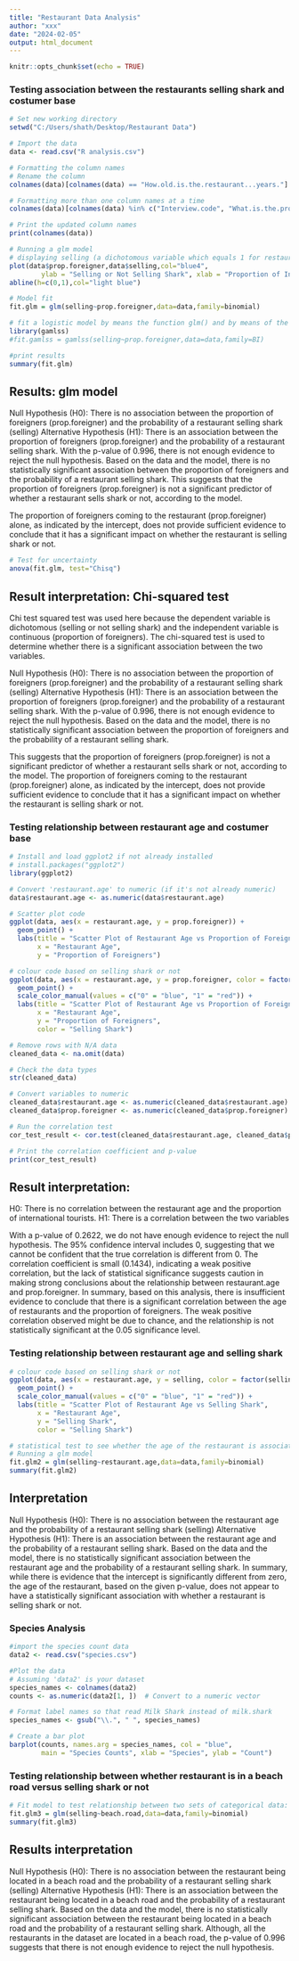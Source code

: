 ---
title: "Restaurant Data Analysis"
author: "xxx"
date: "2024-02-05"
output: html_document
---

```{r setup, include=FALSE}
knitr::opts_chunk$set(echo = TRUE)
```

### Testing association between the restaurants selling shark and costumer base
```{r}
# Set new working directory
setwd("C:/Users/shath/Desktop/Restaurant Data")
```

```{r}
# Import the data
data <- read.csv("R analysis.csv")
```

```{r}
# Formatting the column names
# Rename the column
colnames(data)[colnames(data) == "How.old.is.the.restaurant...years."] <- "restaurant.age"
```

```{r}
# Formatting more than one column names at a time
colnames(data)[colnames(data) %in% c("Interview.code", "What.is.the.proportion.of.foreigners.in.your.restaurant.", "What.is.the.proportion.of.locals.in.your.restaurant.", "Do.you.sell.shark.or.ray.meat.", "mako.shark..including.long.and.short.fin.", "Beach.Road")] <- c("code", "prop.foreigner", "prop.local", "selling", "mako.shark", "beach.road")
```

```{r}
# Print the updated column names
print(colnames(data))
```
```{r}
# Running a glm model
# displaying selling (a dichotomous variable which equals 1 for restaurants selling shark and 0 for those not selling shark) as a function of prop.foreigner) proportion of international costumers
plot(data$prop.foreigner,data$selling,col="blue4",
        ylab = "Selling or Not Selling Shark", xlab = "Proportion of International Tourists in Restaurant")
abline(h=c(0,1),col="light blue")
```
```{r}
# Model fit
fit.glm = glm(selling~prop.foreigner,data=data,family=binomial)
```

```{r}
# fit a logistic model by means the function glm() and by means of the function gamlss() of the library gamlss
library(gamlss)
#fit.gamlss = gamlss(selling~prop.foreigner,data=data,family=BI)
```

```{r}
#print results
summary(fit.glm)
```


## Results: glm model
Null Hypothesis (H0): There is no association between the proportion of foreigners (prop.foreigner) and the probability of a restaurant selling shark (selling)
Alternative Hypothesis (H1): There is an association between the proportion of foreigners (prop.foreigner) and the probability of a restaurant selling shark.
With the p-value of 0.996, there is not enough evidence to reject the null hypothesis. Based on the data and the model, there is no statistically significant association between the proportion of foreigners and the probability of a restaurant selling shark.
This suggests that the proportion of foreigners (prop.foreigner) is not a significant predictor of whether a restaurant sells shark or not, according to the model. 

The proportion of foreigners coming to the restaurant (prop.foreigner) alone, as indicated by the intercept, does not provide sufficient evidence to conclude that it has a significant impact on whether the restaurant is selling shark or not. 

```{r}
# Test for uncertainty 
anova(fit.glm, test="Chisq")
```

## Result interpretation: Chi-squared test
Chi test squared test was used here because the dependent variable is dichotomous (selling or not selling shark) and the independent variable is continuous (proportion of foreigners). The chi-squared test is used to determine whether there is a significant association between the two variables.

Null Hypothesis (H0): There is no association between the proportion of foreigners (prop.foreigner) and the probability of a restaurant selling shark (selling)
Alternative Hypothesis (H1): There is an association between the proportion of foreigners (prop.foreigner) and the probability of a restaurant selling shark.
With the p-value of 0.996, there is not enough evidence to reject the null hypothesis. Based on the data and the model, there is no statistically significant association between the proportion of foreigners and the probability of a restaurant selling shark.

This suggests that the proportion of foreigners (prop.foreigner) is not a significant predictor of whether a restaurant sells shark or not, according to the model.
The proportion of foreigners coming to the restaurant (prop.foreigner) alone, as indicated by the intercept, does not provide sufficient evidence to conclude that it has a significant impact on whether the restaurant is selling shark or not.


### Testing relationship between restaurant age and costumer base

```{r}
# Install and load ggplot2 if not already installed
# install.packages("ggplot2")
library(ggplot2)
```

```{r}
# Convert 'restaurant.age' to numeric (if it's not already numeric)
data$restaurant.age <- as.numeric(data$restaurant.age)

# Scatter plot code
ggplot(data, aes(x = restaurant.age, y = prop.foreigner)) +
  geom_point() +
  labs(title = "Scatter Plot of Restaurant Age vs Proportion of Foreigners",
       x = "Restaurant Age",
       y = "Proportion of Foreigners")
```


```{r}
# colour code based on selling shark or not
ggplot(data, aes(x = restaurant.age, y = prop.foreigner, color = factor(selling))) +
  geom_point() +
  scale_color_manual(values = c("0" = "blue", "1" = "red")) +
  labs(title = "Scatter Plot of Restaurant Age vs Proportion of Foreigners",
       x = "Restaurant Age",
       y = "Proportion of Foreigners",
       color = "Selling Shark")
```

```{r}
# Remove rows with N/A data
cleaned_data <- na.omit(data)

# Check the data types
str(cleaned_data)
```


```{r}
# Convert variables to numeric 
cleaned_data$restaurant.age <- as.numeric(cleaned_data$restaurant.age)
cleaned_data$prop.foreigner <- as.numeric(cleaned_data$prop.foreigner)
```
```{r}
# Run the correlation test
cor_test_result <- cor.test(cleaned_data$restaurant.age, cleaned_data$prop.foreigner)

# Print the correlation coefficient and p-value
print(cor_test_result)
```
## Result interpretation:

H0: There is no correlation between the restaurant age and the proportion of international tourists.
H1: There is a correlation between the two variables

With a p-value of 0.2622, we do not have enough evidence to reject the null hypothesis.
The 95% confidence interval includes 0, suggesting that we cannot be confident that the true correlation is different from 0.
The correlation coefficient is small (0.1434), indicating a weak positive correlation, but the lack of statistical significance suggests caution in making strong conclusions about the relationship between restaurant.age and prop.foreigner.
In summary, based on this analysis, there is insufficient evidence to conclude that there is a significant correlation between the age of restaurants and the proportion of foreigners. The weak positive correlation observed might be due to chance, and the relationship is not statistically significant at the 0.05 significance level.

### Testing relationship between restaurant age and selling shark

```{r}
# colour code based on selling shark or not
ggplot(data, aes(x = restaurant.age, y = selling, color = factor(selling))) +
  geom_point() +
  scale_color_manual(values = c("0" = "blue", "1" = "red")) +
  labs(title = "Scatter Plot of Restaurant Age vs Selling Shark",
       x = "Restaurant Age",
       y = "Selling Shark",
       color = "Selling Shark")
```


```{r}
# statistical test to see whether the age of the restaurant is associated with the probability of selling shark
# Running a glm model
fit.glm2 = glm(selling~restaurant.age,data=data,family=binomial)
summary(fit.glm2)
```

## Interpretation
Null Hypothesis (H0): There is no association between the restaurant age and the probability of a restaurant selling shark (selling)
Alternative Hypothesis (H1): There is an association between the restaurant age and the probability of a restaurant selling shark.
Based on the data and the model, there is no statistically significant association between the restaurant age and the probability of a restaurant selling shark. 
In summary, while there is evidence that the intercept is significantly different from zero, the age of the restaurant, based on the given p-value, does not appear to have a statistically significant association with whether a restaurant is selling shark or not. 


### Species Analysis

```{r}
#import the species count data
data2 <- read.csv("species.csv")
```

```{r}
#Plot the data
# Assuming 'data2' is your dataset
species_names <- colnames(data2)
counts <- as.numeric(data2[1, ])  # Convert to a numeric vector

# Format label names so that read Milk Shark instead of milk.shark 
species_names <- gsub("\\.", " ", species_names)

# Create a bar plot
barplot(counts, names.arg = species_names, col = "blue",
        main = "Species Counts", xlab = "Species", ylab = "Count")


```
### Testing relationship between whether restaurant is in a beach road versus selling shark or not
```{r}
# Fit model to test relationship between two sets of categorical data: "selling" and "beach.road"
fit.glm3 = glm(selling~beach.road,data=data,family=binomial)
summary(fit.glm3)
```
## Results interpretation
Null Hypothesis (H0): There is no association between the restaurant being located in a beach road and the probability of a restaurant selling shark (selling)
Alternative Hypothesis (H1): There is an association between the restaurant being located in a beach road and the probability of a restaurant selling shark.
Based on the data and the model, there is no statistically significant association between the restaurant being located in a beach road and the probability of a restaurant selling shark.
Although, all the restaurants in the dataset are located in a beach road, the p-value of 0.996 suggests that there is not enough evidence to reject the null hypothesis.

